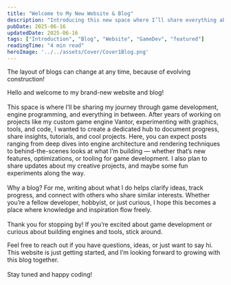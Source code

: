 ```yaml
---
title: "Welcome to My New Website & Blog"
description: "Introducing this new space where I’ll share everything about game development, my projects, and the journey ahead."
pubDate: 2025-06-16
updatedDate: 2025-06-16
tags: ["Introduction", "Blog", "Website", "GameDev", "featured"]
readingTime: "4 min read"
heroImage: '../../assets/Cover/Cover1Blog.png'
---
```



<FeaturedInsight title="Note:">
  The layout of blogs can change at any time, because of evolving construction!
</FeaturedInsight>

Hello and welcome to my brand-new website and blog!
<br></br>
This space is where I’ll be sharing my journey through game development, engine programming, and everything in between. After years of working on projects like my custom game engine Vantor, experimenting with graphics, tools, and code, I wanted to create a dedicated hub to document progress, share insights, tutorials, and cool projects.
Here, you can expect posts ranging from deep dives into engine architecture and rendering techniques to behind-the-scenes looks at what I’m building — whether that’s new features, optimizations, or tooling for game development. I also plan to share updates about my creative projects, and maybe some fun experiments along the way.
<br></br>
Why a blog? For me, writing about what I do helps clarify ideas, track progress, and connect with others who share similar interests. Whether you’re a fellow developer, hobbyist, or just curious, I hope this becomes a place where knowledge and inspiration flow freely.
<br></br>
Thank you for stopping by! If you’re excited about game development or curious about building engines and tools, stick around.

Feel free to reach out if you have questions, ideas, or just want to say hi. This website is just getting started, and I’m looking forward to growing with this blog together.
<br></br>
Stay tuned and happy coding!

